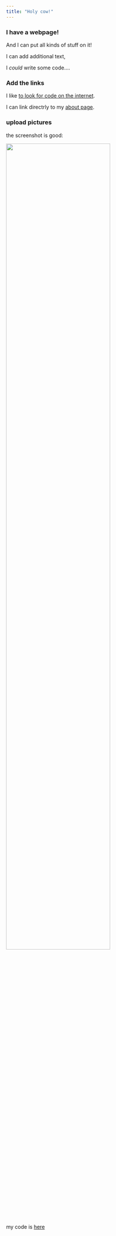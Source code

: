 ```yaml
---
title: "Holy cow!"
---
```


### I have a webpage!

And I can put all kinds of stuff on it!

I can add additional text,

I *could* write some code....

### Add the links

I like [to look for code on the internet](https://www.google.com).

I can link directrly to my [about page](about.html).

### upload pictures 

the screenshot is good:

<img src="image/in.png" style="width:75%">


my code is [here](code.html)


